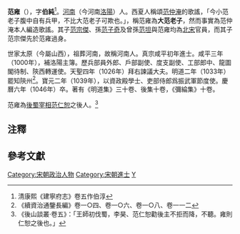 '''范雍'''（{{bd|981年||1046年|catIdx=F范}}），字'''伯純'''<ref>清康熙《建寧府志》卷五作伯淳</ref>。[[河南|河南]]（今河南[[洛陽|洛陽]]）人。西夏人稱頌[[范仲淹|范仲淹]]的歌謠，「今小范老子腹中自有兵甲，不比大范老子可欺也。」，稱范雍為'''大范老子'''，然而事實為范仲淹本人編造歌謠。其子[[范宗傑|范宗傑]]、孫[[范子奇|范子奇]]及曾孫[[范坦|范坦]]與范雍均為[[北宋|北宋]]官員，而其子范宗傑先於范雍過身。

世家太原（今屬山西），祖葬河南，故稱河南人。真宗咸平初年進士。咸平三年（1000年），補洛陽主簿。歷兵部員外郎、戶部副使、度支副使、工部郎中、龍圖閣待制、陝西轉運使。天聖四年（1026年）拜右諫議大夫。明道二年（1033年）罷知陝州<ref>《續資治通鑒長編》卷一○四、卷一○六、卷一○八、卷一一二</ref>。寶元二年（1039年），以資政殿學士、吏部侍郎爲振武軍節度使。慶曆六年（1046年）卒。著有《明道集》三十卷、後集十卷，《彌綸集》十卷。

范雍為[[後蜀|後蜀]][[宰相|宰相]][[范仁恕|范仁恕]]之後人。<ref>《後山談叢‧卷五》：「王師初伐蜀，李昊、范仁恕勸後主不拒而降，不聽。雍則仁恕之後也。」</ref>

==注釋==
<div class="references-small">
<references />
</div>

==參考文獻==
{{wikisource|宋史/卷288}}

{{DEFAULTSORT:Fan范}}
[[Category:宋朝政治人物|Category:宋朝政治人物]]
[[Category:宋朝進士|Category:宋朝進士]]
[[Category:范姓|Y]]
